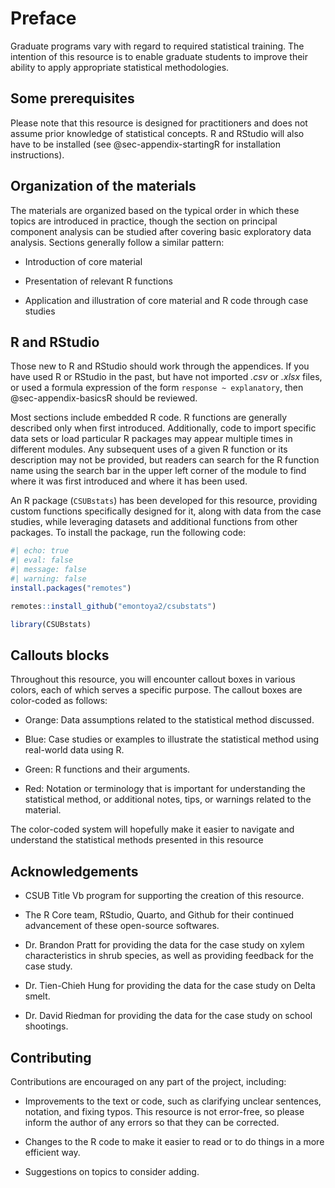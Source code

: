 # Preface {.unnumbered}

Graduate programs vary with regard to required statistical training.   The intention of this resource is to enable graduate students to improve their ability to apply appropriate  statistical methodologies.    
 
## Some prerequisites

Please note that this resource is designed for practitioners and does not assume prior knowledge of statistical concepts.  R and RStudio will also have to be installed (see @sec-appendix-startingR for installation instructions).
 

## Organization of the materials

The materials are organized based on the typical order in which these topics are introduced in practice, though the section on principal component analysis can be studied after covering basic exploratory data analysis. Sections generally follow a similar pattern:

- Introduction of core material

- Presentation of relevant R functions

- Application and illustration of core material and R code through case studies


## R and RStudio

Those new to R and RStudio should work through the appendices.  If you have used R or RStudio in the past, but have not imported *.csv* or *.xlsx* files, or used a formula expression of the form `response ~ explanatory`, then @sec-appendix-basicsR should be reviewed.


Most sections include embedded R code.  R functions are generally described only when first introduced. Additionally, code to import specific data sets or load particular R packages may appear multiple times in different modules. Any subsequent uses of a given R function or its description may not be provided, but readers can search for the R function name using the search bar in the upper left corner of the module to find where it was first introduced and where it has been used.  

An R package (`CSUBstats`) has been developed for this resource, providing custom functions specifically designed for it, along with data from the case studies, while leveraging datasets and additional functions from other packages. To install the package, run the following code:

```r
#| echo: true
#| eval: false
#| message: false
#| warning: false
install.packages("remotes")

remotes::install_github("emontoya2/csubstats")

library(CSUBstats)
```

## Callouts blocks

Throughout this resource, you will encounter callout boxes in various colors, each of which serves a specific purpose. The callout boxes are color-coded as follows:

- Orange: Data assumptions related to the statistical method discussed.

- Blue: Case studies or examples to illustrate the statistical method using real-world data using R.

- Green: R functions and their arguments.

- Red: Notation or terminology that is important for understanding  the statistical method, or additional notes, tips, or warnings related to the material.

The color-coded system will hopefully make it easier to navigate and understand the statistical methods presented in this resource


## Acknowledgements

- CSUB Title Vb program for supporting the creation of this resource.

- The R Core team, RStudio, Quarto, and Github for their continued advancement of these open-source softwares.

- Dr. Brandon Pratt for providing the data for the case study on xylem characteristics in shrub species, as well as providing feedback for the case study.

- Dr. Tien-Chieh Hung for providing the data for the case study on Delta smelt.

- Dr. David Riedman for providing the data for the case study on school shootings.


 

## Contributing

Contributions are encouraged on any part of the project, including:

- Improvements to the text or code, such as clarifying unclear sentences, notation, and fixing typos. This resource is not error-free, so please inform the author of any errors so that they can be corrected.

- Changes to the R code to make it easier to read or to do things in a more efficient way. 

- Suggestions on topics to consider adding.

  
 